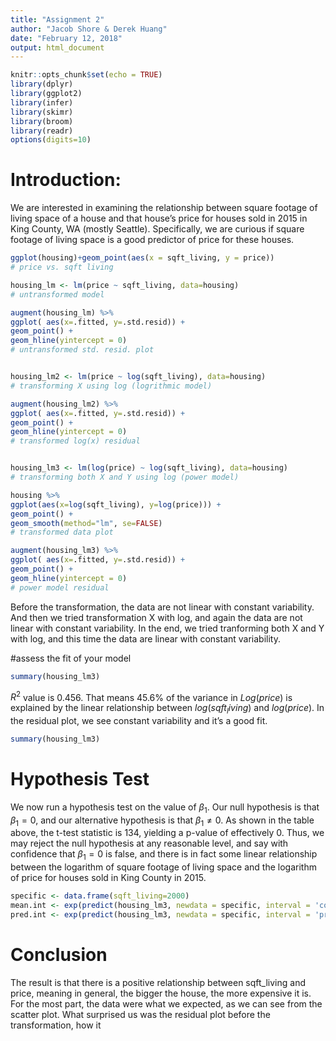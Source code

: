 ```yaml
---
title: "Assignment 2"
author: "Jacob Shore & Derek Huang"
date: "February 12, 2018"
output: html_document
---
```


```r
knitr::opts_chunk$set(echo = TRUE)
library(dplyr)
library(ggplot2)
library(infer)
library(skimr)
library(broom)
library(readr)
options(digits=10)
```

# Introduction:
We are interested in examining the relationship between square footage of living space of a house and that house's price for houses sold in 2015 in King County, WA (mostly Seattle). Specifically, we are curious if square footage of living space is a good predictor of price for these houses.

```r

ggplot(housing)+geom_point(aes(x = sqft_living, y = price))
# price vs. sqft living

housing_lm <- lm(price ~ sqft_living, data=housing)
# untransformed model

augment(housing_lm) %>%
ggplot( aes(x=.fitted, y=.std.resid)) +
geom_point() +
geom_hline(yintercept = 0)
# untransformed std. resid. plot


housing_lm2 <- lm(price ~ log(sqft_living), data=housing)
# transforming X using log (logrithmic model)

augment(housing_lm2) %>%
ggplot( aes(x=.fitted, y=.std.resid)) +
geom_point() +
geom_hline(yintercept = 0)
# transformed log(x) residual


housing_lm3 <- lm(log(price) ~ log(sqft_living), data=housing)
# transforming both X and Y using log (power model)

housing %>%
ggplot(aes(x=log(sqft_living), y=log(price))) +
geom_point() +
geom_smooth(method="lm", se=FALSE)
# transformed data plot

augment(housing_lm3) %>%
ggplot( aes(x=.fitted, y=.std.resid)) +
geom_point() +
geom_hline(yintercept = 0)
# power model residual
```
Before the transformation, the data are not linear with constant variability. And then we tried transformation X with log, and again the data are not linear with constant variability. In the end, we tried tranforming both X and Y with log, and this time the data are linear with constant variability. 


#assess the fit of your model 
```r
summary(housing_lm3)


```
$R^2$ value is 0.456. That means 45.6% of the variance in $Log(price)$ is explained by the linear relationship between $log(sqft_living)$ and $log(price)$. In the residual plot, we see constant variability and it's a good fit. 


```r
summary(housing_lm3)
```
# Hypothesis Test

We now run a hypothesis test on the value of $\beta_1$. Our null hypothesis is that $\beta_1 = 0$, and our alternative hypothesis is that $\beta_1 \neq 0$. As shown in the table above, the t-test statistic is 134, yielding a p-value of effectively 0. Thus, we may reject the null hypothesis at any reasonable level, and say with confidence that $\beta_1 = 0$ is false, and there is in fact some linear relationship between the logarithm of square footage of living space and the logarithm of price for houses sold in King County in 2015.

```r
specific <- data.frame(sqft_living=2000)
mean.int <- exp(predict(housing_lm3, newdata = specific, interval = 'confidence', level = .95))
pred.int <- exp(predict(housing_lm3, newdata = specific, interval = 'prediction', level = .95))
```

# Conclusion

The result is that there is a positive relationship between sqft_living and price, meaning in general, the bigger the house, the more expensive it is. For the most part, the data were what we expected, as we can see from the scatter plot. What surprised us was the residual plot before the transformation, how it